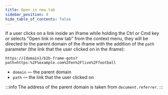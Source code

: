 ```yaml
---
title: Open in new tab
sidebar_position: 4
hide_table_of_contents: false
---
```



If a user clicks on a link inside an iframe while holding the Ctrl or Cmd key or
selects "Open link in new tab" from the context menu, they will be directed to
the parent domain of the iframe with the addition of the `path` parameter
(the link that the user clicked on in the iframe):

```
https://{domain}/b2b-frame-goto?path=https:%2F%example.com%2Fen%2Flive%2Ffootball
```

*   `domain` — the parent domain
*   `path` — the link that the user clicked on

:::info
The address of the parent domain is taken from `document.referrer`.
:::
